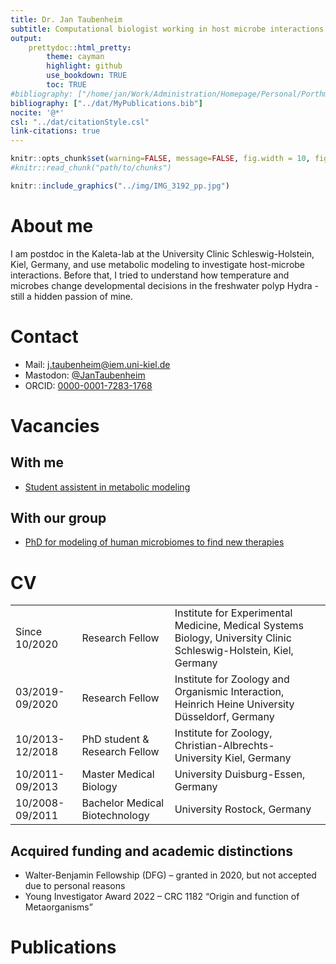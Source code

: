 ```yaml
---
title: Dr. Jan Taubenheim
subtitle: Computational biologist working in host microbe interactions with a specific interest in life-history decisions and phenotypic plasticity.
output: 
    prettydoc::html_pretty: 
        theme: cayman
        highlight: github
        use_bookdown: TRUE
        toc: TRUE
#bibliography: ["/home/jan/Work/Administration/Homepage/Personal/Porthmeus.github.io/MyPublications.bib"]
bibliography: ["../dat/MyPublications.bib"]
nocite: '@*'
csl: "../dat/citationStyle.csl"
link-citations: true
---
```



```r
knitr::opts_chunk$set(warning=FALSE, message=FALSE, fig.width = 10, fig.height=5)
#knitr::read_chunk("path/to/chunks")
```

```r
knitr::include_graphics("../img/IMG_3192_pp.jpg")
```

# About me


I am postdoc in the Kaleta-lab at the University Clinic Schleswig-Holstein, Kiel, Germany, and use metabolic modeling to investigate host-microbe interactions. Before that, I tried to understand how temperature and microbes change developmental decisions in the freshwater polyp Hydra - still a hidden passion of mine.


# Contact

+ Mail: [j.taubenheim@iem.uni-kiel.de](j.taubenheim@iem.uni-kiel.de)
+ Mastodon: [\@JanTaubenheim](https://mstdn.science/@JanTaubenheim)
- ORCID: [0000-0001-7283-1768](https://orcid.org/0000-0001-7283-1768)

# Vacancies

## With me

- [Student assistent in metabolic modeling](https://porthmeus.github.io/StudentsAssistentVacancy.html)

## With our group

- [PhD for modeling of human microbiomes to find new therapies](https://jobs.uksh.de/job/Kiel-Doktorand-in-im-Institut-f%C3%BCr-Experimentelle-Medizin-Medizinische-Systembiologie-Schl-24105/900258101/) 

# CV

<table>
<tbody>
  <tr>
    <td class="tg-uzvj">Since 10/2020</td>
    <td class="tg-uzvj">Research Fellow</td>
    <td class="tg-uzvj">Institute for Experimental Medicine, Medical Systems Biology, University Clinic Schleswig-Holstein, Kiel, Germany</td>
  </tr>
  <tr>
    <td class="tg-lboi">03/2019-09/2020</td>
    <td class="tg-lboi">Research Fellow</td>
    <td class="tg-lboi">Institute for Zoology and Organismic Interaction, Heinrich Heine University Düsseldorf, Germany</td>
  </tr>
  <tr>
    <td class="tg-lboi">10/2013-12/2018</td>
    <td class="tg-lboi">PhD student &amp; Research Fellow</td>
    <td class="tg-lboi">Institute for Zoology, Christian-Albrechts-University Kiel, Germany</td>
  </tr>
  <tr>
    <td class="tg-lboi">10/2011-09/2013</td>
    <td class="tg-lboi">Master Medical Biology</td>
    <td class="tg-lboi">University Duisburg-Essen, Germany</td>
  </tr>
  <tr>
    <td class="tg-cly1">10/2008-09/2011</td>
    <td class="tg-cly1">Bachelor Medical Biotechnology</td>
    <td class="tg-cly1">University Rostock, Germany</td>
  </tr>
</tbody>
</table>

## Acquired funding and academic distinctions
- Walter-Benjamin Fellowship (DFG) – granted in 2020, but not accepted due to personal reasons
- Young Investigator Award 2022 – CRC 1182 “Origin and function of Metaorganisms”



# Publications


